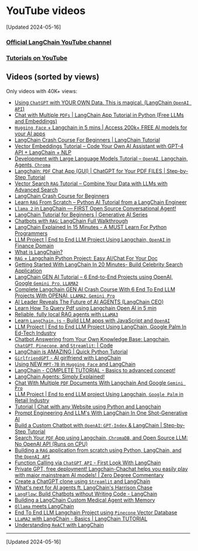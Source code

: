 # YouTube videos

[Updated 2024-05-16]

### [Official LangChain YouTube channel](https://www.youtube.com/@LangChain)

### [Tutorials on YouTube](/docs/additional_resources/tutorials/#tutorials)

## Videos (sorted by views)

Only videos with 40K+ views:

- [Using `ChatGPT` with YOUR OWN Data. This is magical. (LangChain `OpenAI API`)](https://youtu.be/9AXP7tCI9PI)
- [Chat with Multiple `PDFs` | LangChain App Tutorial in Python (Free LLMs and Embeddings)](https://youtu.be/dXxQ0LR-3Hg?si=pjXKhsHRzn10vOqX)
- [`Hugging Face` + Langchain in 5 mins | Access 200k+ FREE AI models for your AI apps](https://youtu.be/_j7JEDWuqLE?si=psimQscN3qo2dOa9)
- [LangChain Crash Course For Beginners | LangChain Tutorial](https://youtu.be/nAmC7SoVLd8?si=qJdvyG5-rnjqfdj1)
- [Vector Embeddings Tutorial – Code Your Own AI Assistant with GPT-4 API + LangChain + NLP](https://youtu.be/yfHHvmaMkcA?si=UBP3yw50cLm3a2nj)
- [Development with Large Language Models Tutorial – `OpenAI`, Langchain, Agents, `Chroma`](https://youtu.be/xZDB1naRUlk?si=v8J1q6oFHRyTkf7Y)
- [Langchain: `PDF` Chat App (GUI) | ChatGPT for Your PDF FILES | Step-by-Step Tutorial](https://youtu.be/RIWbalZ7sTo?si=LbKsCcuyv0BtnrTY)
- [Vector Search `RAG` Tutorial – Combine Your Data with LLMs with Advanced Search](https://youtu.be/JEBDfGqrAUA?si=pD7oxpfwWeJCxfBt)
- [LangChain Crash Course for Beginners](https://youtu.be/lG7Uxts9SXs?si=Yte4S5afN7KNCw0F)
- [Learn `RAG` From Scratch – Python AI Tutorial from a LangChain Engineer](https://youtu.be/sVcwVQRHIc8?si=_LN4g0vOgSdtlB3S)
- [`Llama 2` in LangChain — FIRST Open Source Conversational Agent!](https://youtu.be/6iHVJyX2e50?si=rtq1maPrzWKHbwVV)
- [LangChain Tutorial for Beginners | Generative AI Series](https://youtu.be/cQUUkZnyoD0?si=KYz-bvcocdqGh9f_)
- [Chatbots with `RAG`: LangChain Full Walkthrough](https://youtu.be/LhnCsygAvzY?si=yS7T98VLfcWdkDek)
- [LangChain Explained In 15 Minutes - A MUST Learn For Python Programmers](https://youtu.be/mrjq3lFz23s?si=wkQGcSKUJjuiiEPf)
- [LLM Project | End to End LLM Project Using Langchain, `OpenAI` in Finance Domain](https://youtu.be/MoqgmWV1fm8?si=oVl-5kJVgd3a07Y_)
- [What is LangChain?](https://youtu.be/1bUy-1hGZpI?si=NZ0D51VM5y-DhjGe)
- [`RAG` + Langchain Python Project: Easy AI/Chat For Your Doc](https://youtu.be/tcqEUSNCn8I?si=RLcWPBVLIErRqdmU)
- [Getting Started With LangChain In 20 Minutes- Build Celebrity Search Application](https://youtu.be/_FpT1cwcSLg?si=X9qVazlXYucN_JBP)
- [LangChain GEN AI Tutorial – 6 End-to-End Projects using OpenAI, Google `Gemini Pro`, `LLAMA2`](https://youtu.be/x0AnCE9SE4A?si=_92gJYm7kb-V2bi0)
- [Complete Langchain GEN AI Crash Course With 6 End To End LLM Projects With OPENAI, `LLAMA2`, `Gemini Pro`](https://youtu.be/aWKrL4z5H6w?si=NVLi7Yiq0ccE7xXE)
- [AI Leader Reveals The Future of AI AGENTS (LangChain CEO)](https://youtu.be/9ZhbA0FHZYc?si=1r4P6kRvKVvEhRgE)
- [Learn How To Query Pdf using Langchain Open AI in 5 min](https://youtu.be/5Ghv-F1wF_0?si=ZZRjrWfeiFOVrcvu)
- [Reliable, fully local RAG agents with `LLaMA3`](https://youtu.be/-ROS6gfYIts?si=75CXA8W_BbnkIxcV)
- [Learn `LangChain.js` - Build LLM apps with JavaScript and `OpenAI`](https://youtu.be/HSZ_uaif57o?si=Icj-RAhwMT-vHaYA)
- [LLM Project | End to End LLM Project Using LangChain, Google Palm In Ed-Tech Industry](https://youtu.be/AjQPRomyd-k?si=eC3NT6kn02Lhpz-_)
- [Chatbot Answering from Your Own Knowledge Base: Langchain, `ChatGPT`, `Pinecone`, and `Streamlit`: | Code](https://youtu.be/nAKhxQ3hcMA?si=9Zd_Nd_jiYhtml5w)
- [LangChain is AMAZING | Quick Python Tutorial](https://youtu.be/I4mFqyqFkxg?si=aJ66qh558OfNAczD)
- [`GirlfriendGPT` - AI girlfriend with LangChain](https://youtu.be/LiN3D1QZGQw?si=kZR-lnJwixeVrjmh)
- [Using NEW `MPT-7B` in `Hugging Face` and LangChain](https://youtu.be/DXpk9K7DgMo?si=99JDpV_ueimwJhMi)
- [LangChain - COMPLETE TUTORIAL - Basics to advanced concept!](https://youtu.be/a89vqgK-Qcs?si=0aVO2EOqsw7GE5e3)
- [LangChain Agents: Simply Explained!](https://youtu.be/Xi9Ui-9qcPw?si=DCuG7nGx8dxcfhkx)
- [Chat With Multiple `PDF` Documents With Langchain And Google `Gemini Pro`](https://youtu.be/uus5eLz6smA?si=YUwvHtaZsGeIl0WD)
- [LLM Project | End to end LLM project Using Langchain, `Google Palm` in Retail Industry](https://youtu.be/4wtrl4hnPT8?si=_eOKPpdLfWu5UXMQ)
- [Tutorial | Chat with any Website using Python and Langchain](https://youtu.be/bupx08ZgSFg?si=KRrjYZFnuLsstGwW)
- [Prompt Engineering And LLM's With LangChain In One Shot-Generative AI](https://youtu.be/t2bSApmPzU4?si=87vPQQtYEWTyu2Kx)
- [Build a Custom Chatbot with `OpenAI`: `GPT-Index` & LangChain | Step-by-Step Tutorial](https://youtu.be/FIDv6nc4CgU?si=gR1u3DUG9lvzBIKK)
- [Search Your `PDF` App using Langchain, `ChromaDB`, and Open Source LLM: No OpenAI API (Runs on CPU)](https://youtu.be/rIV1EseKwU4?si=UxZEoXSiPai8fXgl)
- [Building a `RAG` application from scratch using Python, LangChain, and the `OpenAI API`](https://youtu.be/BrsocJb-fAo?si=hvkh9iTGzJ-LnsX-)
- [Function Calling via `ChatGPT API` - First Look With LangChain](https://youtu.be/0-zlUy7VUjg?si=Vc6LFseckEc6qvuk)
- [Private GPT, free deployment! Langchain-Chachat helps you easily play with major mainstream AI models! | Zero Degree Commentary](https://youtu.be/3LLUyaHP-3I?si=AZumEeFXsvqaLl0f)
- [Create a ChatGPT clone using `Streamlit` and LangChain](https://youtu.be/IaTiyQ2oYUQ?si=WbgsYmqPDnMidSUK)
- [What's next for AI agents ft. LangChain's Harrison Chase](https://youtu.be/pBBe1pk8hf4?si=H4vdBF9nmkNZxiHt)
- [`LangFlow`: Build Chatbots without Writing Code - LangChain](https://youtu.be/KJ-ux3hre4s?si=TJuDu4bAlva1myNL)
- [Building a LangChain Custom Medical Agent with Memory](https://youtu.be/6UFtRwWnHws?si=wymYad26VgigRkHy)
- [`Ollama` meets LangChain](https://youtu.be/k_1pOF1mj8k?si=RlBiCrmaR3s7SnMK)
- [End To End LLM Langchain Project using `Pinecone` Vector Database](https://youtu.be/erUfLIi9OFM?si=aHpuHXdIEmAfS4eF)
- [`LLaMA2` with LangChain - Basics | LangChain TUTORIAL](https://youtu.be/cIRzwSXB4Rc?si=FUs0OLVJpzKhut0h)
- [Understanding `ReACT` with LangChain](https://youtu.be/Eug2clsLtFs?si=imgj534ggxlypS0d)

---------------------
[Updated 2024-05-16]
